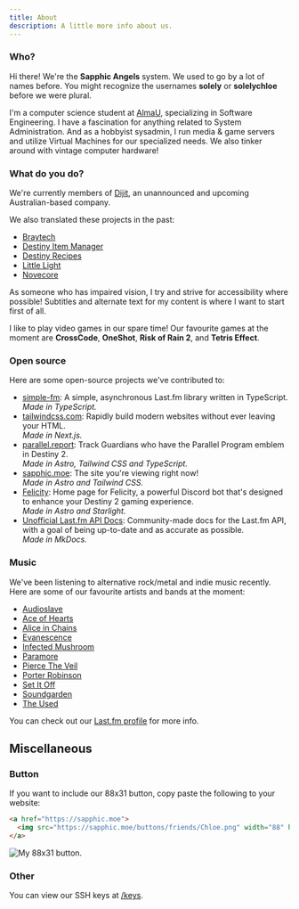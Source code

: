 ```yaml
---
title: About
description: A little more info about us.
---
```


### Who?

Hi there! We're the **Sapphic Angels** system. We used to go by a lot of names before. You might recognize the usernames **solely** or **solelychloe** before we were plural.

I'm a computer science student at [AlmaU][almau], specializing in Software Engineering. I have a fascination for anything related to System Administration. And as a hobbyist sysadmin,
I run media & game servers and utilize Virtual Machines for our specialized needs. We also tinker around with vintage
computer hardware!

[almau]: https://almau.edu.kz 'Almaty Management University'

### What do you do?

We're currently members of [Dijit][dijit], an unannounced and upcoming Australian-based company.

We also translated these projects in the past:

- [Braytech][braytech]
- [Destiny Item Manager][dim]
- [Destiny Recipes][drecipes]
- [Little Light][littlelight]
- [Novecore][novecore]

[braytech]: https://bray.tech 'Braytech'
[dijit]: https://github.com/dijitco 'Dijit'
[dim]: https://destinyitemmanager.com 'Destiny Item Manager'
[drecipes]: https://destinyrecipes.com 'Destiny Recipes'
[littlelight]: https://littlelight.club 'Little Light'
[novecore]: https://novecore.com 'Novecore'

As someone who has impaired vision, I try and strive for accessibility where possible! Subtitles and alternate text for
my content is where I want to start first of all.

I like to play video games in our spare time! Our favourite games at the moment are **CrossCode**, **OneShot**, **Risk of
Rain 2**, and **Tetris Effect**.

### Open source

Here are some open-source projects we've contributed to:

- [simple-fm][simple-fm]: A simple, asynchronous Last.fm library written in TypeScript.  
  _Made in TypeScript._
- [tailwindcss.com][tailwind-site]: Rapidly build modern websites without ever leaving your HTML.  
  _Made in Next.js._
- [parallel.report][parallel]: Track Guardians who have the Parallel Program emblem in Destiny 2.  
  _Made in Astro, Tailwind CSS and TypeScript._
- [sapphic.moe][sapphic]: The site you're viewing right now!  
  _Made in Astro and Tailwind CSS._
- [Felicity][felicity]: Home page for Felicity, a powerful Discord bot that's designed to enhance your Destiny 2 gaming
  experience.  
  _Made in Astro and Starlight._
- [Unofficial Last.fm API Docs][lfm-docs]: Community-made docs for the Last.fm API, with a goal of being up-to-date and as accurate as possible.  
  _Made in MkDocs._

[tailwind-site]: https://tailwindcss.com 'Website for TailwindCSS'
[simple-fm]: https://simple.sapphic.moe 'Website for simple-fm'
[parallel]: https://parallel.report 'Parallel Program Report'
[sapphic]: https://sapphic.moe "Sapphic Angels' website"
[felicity]: https://felicity.pages.dev 'Felicity'
[lfm-docs]: https://lastfm-docs.github.io/api-docs 'Unofficial Last.fm API docs'

### Music

We've been listening to alternative rock/metal and indie music recently. Here are some of our favourite artists and bands at the moment:

- [Audioslave][audioslave]
- [Ace of Hearts][ace]
- [Alice in Chains][aic]
- [Evanescence][evanescence]
- [Infected Mushroom][infected]
- [Paramore][paramore]
- [Pierce The Veil][ptv]
- [Porter Robinson][porter]
- [Set It Off][sio]
- [Soundgarden][soundgarden]
- [The Used][theused]

[audioslave]: https://www.youtube.com/@audioslaveofficial 'Audioslave'
[ace]: https://www.youtube.com/@aceofheartsfan7607 'Ace of Hearts'
[aic]: https://www.youtube.com/@aliceinchains 'Alice in Chains'
[evanescence]: https://www.youtube.com/@Evanescence 'Evanescence'
[infected]: https://www.youtube.com/@infectedmushroom 'Infected Mushroom'
[paramore]: https://www.youtube.com/@Paramore 'Paramore'
[ptv]: https://www.youtube.com/@PierceTheVeil 'Pierce The Veil'
[porter]: https://www.youtube.com/@PorterRobinson 'Porter Robinson'
[sio]: https://www.youtube.com/@SetItOff 'Set It Off'
[soundgarden]: https://www.youtube.com/@Soundgarden 'Soundgarden'
[theused]: https://www.youtube.com/@theusedchannel 'The Used'

You can check out our [Last.fm profile][lastfm] for more info.

[lastfm]: https://last.fm/user/solelychloe 'Our Last.fm profile page. (solelychloe)'

## Miscellaneous

### Button

If you want to include our 88x31 button, copy paste the following to your website:

```html title="index.html"
<a href="https://sapphic.moe">
  <img src="https://sapphic.moe/buttons/friends/Chloe.png" width="88" height="31" />
</a>
```

![My 88x31 button.][button]

[button]: /buttons/friends/Chloe/image.png 'My 88x31 button.'

### Other

You can view our SSH keys at [/keys][keys].

[keys]: /keys 'My SSH keys'